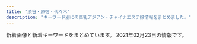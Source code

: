 ```yaml
---
title: "渋谷・原宿・代々木"
description: "キーワード別にの巨乳アジアン・チャイナエステ嬢情報をまとめました。"
---
```


新着画像と新着キーワードをまとめています。
2021年02月23日の情報です。

<DmmAffiliateIns />
<KeywordTable
  shops={
    [
    {
        "url": "http://angel.est.cm/",
        "img_links": [
            "http://angel.est.cm/photos/sites/23/2019/05/2019051010094748.jpg",
            "http://angel.est.cm/img/r4.jpg",
            "http://angel.est.cm/photos/sites/23/2018/10/2018100318475591.jpg",
            "http://angel.est.cm/img/footer.png",
            "http://angel.est.cm/img/r3.jpg",
            "http://angel.est.cm/photos/sites/23/2016/08/staff2.jpg",
            "http://angel.est.cm/photos/sites/23/2019/11/2019110102361631.jpg",
            "http://angel.est.cm/photos/sites/23/2019/05/2019051010094757.jpg",
            "http://angel.est.cm/photos/sites/23/2019/05/2019051010094759.jpg",
            "http://angel.est.cm/photos/sites/23/2019/05/2019051010094797.jpg",
            "http://angel.est.cm/img/r1.jpg",
            "http://angel.est.cm/img/r2.jpg",
            "http://angel.est.cm/img/top.png"
        ],
        "keywords": {
            "E": 4,
            "88": 2,
            "86": 6,
            "D": 8,
            "C": 2,
            "87": 6
        },
        "station": "JR\u6e0b\u8c37\u99c5\u5bae\u76ca\u5742\u53e3",
        "name": "Angel"
    },
    {
        "img_links": [
            "http://www.aixin.co.jp/images/costume/2.png",
            "http://www.aixin.co.jp/images/staff/koko/koko.png",
            "http://www.aixin.co.jp/images/costume/3.png",
            "http://www.aixin.co.jp/images/staff/miya/1.jpg",
            "http://www.aixin.co.jp/images/staff/ran/ran.png",
            "http://www.aixin.co.jp/images/wanted/wanted.png",
            "http://www.aixin.co.jp/images/staff/haruka2/haruka2.png",
            "http://www.aixin.co.jp/images/staff/mika2/mika2.png",
            "http://www.aixin.co.jp/images/costume/1.png",
            "http://www.aixin.co.jp/images/map/google.png",
            "http://www.aixin.co.jp/images/costume/4.png",
            "http://www.aixin.co.jp/images/staff/mirai/mirai.png",
            "http://www.aixin.co.jp/images/price/hirou.jpg",
            "http://www.aixin.co.jp/images/staff/mika2/1.png",
            "http://www.aixin.co.jp/images/staff/miya/miya.jpg",
            "http://www.aixin.co.jp/images/costume/6.png",
            "http://www.aixin.co.jp/images/staff/chiemi/chiemi.jpg",
            "http://www.aixin.co.jp/images/price/tokusen.jpg",
            "http://www.aixin.co.jp/images/staff/chiemi/1.jpg",
            "http://www.aixin.co.jp/images/staff/ruru2/ruru2.jpg",
            "http://www.aixin.co.jp/images/top/top.jpg",
            "http://www.aixin.co.jp/images/staff/akane/akane.png",
            "http://www.aixin.co.jp/images/staff/mika2/2.png",
            "http://www.aixin.co.jp/images/top_pic/top2.jpg",
            "http://www.aixin.co.jp/images/staff/yui2/yui2.png",
            "http://www.aixin.co.jp/images/costume/7.png",
            "http://www.aixin.co.jp/images/staff/yuzu/yuzu.jpg",
            "http://www.aixin.co.jp/images/price/long.jpg",
            "http://www.aixin.co.jp/images/staff/aki/aki.png",
            "http://www.aixin.co.jp/images/staff/ruri2/ruri2.png",
            "http://www.aixin.co.jp/images/staff/ruru2/2.jpg",
            "http://www.aixin.co.jp/images/staff/ayaka/1.jpg",
            "http://www.aixin.co.jp/images/staff/ayaka/ayaka.jpg",
            "http://www.aixin.co.jp/images/staff/yuzu/2.jpg",
            "http://www.aixin.co.jp/images/staff/rara/rara.png",
            "http://www.aixin.co.jp/images/staff/mimi2/mimi2.png",
            "http://www.aixin.co.jp/images/price/aroma.jpg",
            "http://www.aixin.co.jp/images/staff/eri/eri.png",
            "http://www.aixin.co.jp/images/staff/miharu/miharu.png",
            "http://www.aixin.co.jp/images/staff/miki/miki.jpg"
        ],
        "name": "\u30a2\u30a4\u30b7\u30f3",
        "station": "JR\u6e0b\u8c37\u99c5",
        "keywords": {},
        "url": "http://www.aixin.co.jp/"
    },
    {
        "url": "http://kokoronosato.tyo.cm/",
        "img_links": [
            "http://kokoronosato.tyo.cm/images/themes/pink/r3.jpg",
            "http://kokoronosato.tyo.cm/photos/sites/15/2019/07/2019072809465934.jpg",
            "http://kokoronosato.tyo.cm/images/themes/pink/no2.png",
            "http://kokoronosato.tyo.cm/photos/sites/15/2020/08/2020082205444313.jpg",
            "http://kokoronosato.tyo.cm/images/room2.jpg",
            "http://kokoronosato.tyo.cm/images/themes/pink/s_ranking.png",
            "http://kokoronosato.tyo.cm/photos/sites/15/2020/08/2020082205443766.jpg",
            "http://kokoronosato.tyo.cm/photos/sites/15/2019/07/2019072809470568.jpg",
            "http://kokoronosato.tyo.cm/link/e0016.jpg",
            "http://kokoronosato.tyo.cm/images/themes/pink/s_newface.png",
            "http://kokoronosato.tyo.cm/photos/sites/15/2019/07/2019072809450776.jpg",
            "http://kokoronosato.tyo.cm/link/esthelove88-31.jpg",
            "http://kokoronosato.tyo.cm/photos/sites/15/2020/08/2020082205444661.jpg",
            "http://kokoronosato.tyo.cm/images/themes/pink/line.png",
            "http://kokoronosato.tyo.cm/photos/sites/15/2020/08/2020082203135850.jpg",
            "http://kokoronosato.tyo.cm/link/massage-de_88_31.jpg",
            "http://kokoronosato.tyo.cm/images/themes/pink/s_pickup.png",
            "http://kokoronosato.tyo.cm/photos/sites/15/2019/07/2019072809445954.jpg",
            "http://kokoronosato.tyo.cm/images/room1.jpg",
            "http://kokoronosato.tyo.cm/images/themes/pink/mobile.jpg",
            "http://kokoronosato.tyo.cm/photos/sites/15/2020/08/2020082203150030.jpg",
            "http://kokoronosato.tyo.cm/link/walker88.jpg",
            "http://kokoronosato.tyo.cm/images/themes/pink/no1.png",
            "http://menlog.net/link/menlog8831.jpg",
            "http://kokoronosato.tyo.cm/images/themes/pink/s_news.png",
            "http://kokoronosato.tyo.cm/link/88x31b.jpg",
            "http://kokoronosato.tyo.cm/link/8831.jpg",
            "http://kokoronosato.tyo.cm/images/themes/pink/s_link.png",
            "http://kokoronosato.tyo.cm/images/room4.jpg",
            "http://kokoronosato.tyo.cm/images/room3.jpg",
            "http://kokoronosato.tyo.cm/images/themes/pink/s_staff.png"
        ],
        "station": "JR\u6e0b\u8c37\u99c5\u6771\u53e3",
        "keywords": {
            "83": 4,
            "86": 12,
            "87": 8,
            "85": 4,
            "D": 24,
            "C": 19
        },
        "name": "\u68ee\u306e\u9999"
    },
    {
        "keywords": {},
        "img_links": [
            "http://www.e-god.work/images/ais.jpg",
            "http://www.e-god.work/images/info.jpg",
            "http://www.e-god.work/images/2.jpg",
            "http://www.e-god.work/img/koko2.jpg",
            "http://www.e-god.work/images/mobile.jpg",
            "http://www.e-god.work/images/staff_t.jpg",
            "http://www.e-god.work/images/tel.jpg",
            "http://www.e-god.work/img/yuki1.jpg",
            "http://www.e-god.work/img/koko1.jpg",
            "http://www.e-god.work/img/eri1.jpg",
            "http://www.e-god.work/images/1.jpg",
            "http://www.e-god.work/img/zb.jpg",
            "http://www.e-god.work/images/news.jpg",
            "http://www.e-god.work/images/interior_t.jpg",
            "http://www.e-god.work/images/sys2.jpg",
            "http://www.e-god.work/images/sys1.jpg",
            "http://www.e-god.work/images/line.png",
            "http://www.e-god.work/images/4.jpg",
            "http://www.e-god.work/images/int1.jpg",
            "http://www.e-god.work/images/head.jpg",
            "http://www.e-god.work/images/int2.jpg"
        ],
        "url": "http://www.e-god.work/",
        "name": "\u30b9\u30ef\u30f3",
        "station": "JR\u6e0b\u8c37\u99c5\u30cf\u30c1\u516c\u53e3"
    },
    {
        "keywords": {},
        "name": "\u6953",
        "img_links": [
            "http://www.kaede-es.club/images/index-tiba_02.jpg",
            "http://www.kaede-es.club/images/staff/2/momo.jpg",
            "http://www.kaede-es.club/images/20200928173241.png",
            "http://www.kaede-es.club/images/shop/DSC_0087-221x300.jpg",
            "http://www.kaede-es.club/images/staff/2/nana.jpg",
            "http://www.kaede-es.club/images/t-off-ico.jpg",
            "http://www.kaede-es.club/images/index-tiba_13.jpg",
            "http://www.kaede-es.club/images/staff/2/7.jpg",
            "http://www.kaede-es.club/psd/off32.jpg",
            "http://www.kaede-es.club/images/shop/DSC_0086-300x199.jpg",
            "http://www.kaede-es.club/images/staff/miki.jpg",
            "http://www.kaede-es.club/images/staff/neinei2.jpg",
            "http://www.kaede-es.club/psd/off2-1.jpg",
            "http://www.kaede-es.club/images/index-tiba_10.jpg",
            "http://www.kaede-es.club/css/2.jpeg",
            "http://www.kaede-es.club/images/index-tiba_09.jpg",
            "http://www.kaede-es.club/images/nav/nav-staff.jpg",
            "http://www.kaede-es.club/images/index-tiba_04.jpg",
            "http://www.kaede-es.club/images/shop/DSC_0998-199x300.jpg",
            "http://www.kaede-es.club/images/staff/6.jpg",
            "http://www.kaede-es.club/images/staff/2/miki.jpg",
            "http://www.kaede-es.club/images/staff/4/sati.jpg",
            "http://www.kaede-es.club/images/nav/nav-job.jpg",
            "http://www.kaede-es.club/images/nav/nav-sys.jpg",
            "http://www.kaede-es.club/images/staff/4/yuyu2.jpg"
        ],
        "url": "http://www.kaede-es.club/",
        "station": "JR\u4ee3\u3005\u6728\u99c5"
    },
    {
        "station": "JR\u6e0b\u8c37\u99c5\u30cf\u30c1\u516c\u53e3",
        "name": "\u9ec4\u91d1\u6d77\u5cb8",
        "url": "http://www.ogon.work/",
        "keywords": {
            "E": 7,
            "84": 31,
            "83": 14,
            "85": 14,
            "D": 21,
            "86": 14,
            "C": 55,
            "87": 13
        },
        "img_links": [
            "http://www.ogon.work/staff/ayumi1.jpg",
            "http://www.ogon.work/img/icon/new.jpg",
            "http://www.ogon.work/staff/yuki2.jpg",
            "http://www.ogon.work/staff/ayumi3.jpg",
            "http://www.ogon.work/img/bana02.jpg",
            "http://www.ogon.work/staff/ayumi2.jpg",
            "http://www.ogon.work/img/bana03.jpg",
            "http://www.ogon.work/img/s/s_qa.png",
            "http://www.ogon.work/staff/tina1.jpg",
            "http://www.ogon.work/staff/momo1.jpg",
            "http://www.ogon.work/img/contentsbottom.png",
            "http://www.ogon.work/staff/yuki1.jpg",
            "http://www.ogon.work/staff/hana1.jpg",
            "http://www.ogon.work/img/interior.jpg",
            "http://www.ogon.work/staff/sara1.jpg"
        ]
    },
    {
        "name": "\u6ce1\u6ce1\u30d5\u30a7\u30a2\u30ea\u30fc",
        "keywords": {
            "85": 4,
            "D": 4,
            "F": 1,
            "E": 2,
            "88": 5,
            "86": 3,
            "C": 17,
            "87": 5
        },
        "img_links": [
            "http://awaawa-fairy.work/img/sta15.png",
            "http://awaawa-fairy.work/img/st018.png",
            "http://awaawa-fairy.work/sp/img/add.jpg",
            "http://awaawa-fairy.work/sp/img/p-27.png",
            "http://awaawa-fairy.work/img/nos.png",
            "http://awaawa-fairy.work/sp/img/tit.jpg",
            "http://awaawa-fairy.work/sp/img/sta27.png",
            "http://awaawa-fairy.work/img/st28.png",
            "http://awaawa-fairy.work/sp/img/sta15.png",
            "http://awaawa-fairy.work/sp/img/sta22.png",
            "http://awaawa-fairy.work/img/st17.png",
            "http://awaawa-fairy.work/img/st15.png",
            "http://awaawa-fairy.work/sp/img/pic.jpg",
            "http://awaawa-fairy.work/sp/img/line.jpg",
            "http://awaawa-fairy.work/img/st22.png",
            "http://awaawa-fairy.work/sp/img/t-r.jpg",
            "http://awaawa-fairy.work/img/sta29.png",
            "http://awaawa-fairy.work/sp/img/t-s.jpg",
            "http://awaawa-fairy.work/sp/img/t-t.jpg",
            "http://awaawa-fairy.work/img/sta17.png",
            "http://awaawa-fairy.work/sp/img/t-a.jpg",
            "http://awaawa-fairy.work/sp/img/pc.jpg",
            "http://awaawa-fairy.work/img/st26.png",
            "http://awaawa-fairy.work/sp/img/p-29.png",
            "http://awaawa-fairy.work/img/bottom.png",
            "http://awaawa-fairy.work/img/st18.png",
            "http://awaawa-fairy.work/sp/img/p-15.png",
            "http://awaawa-fairy.work/sp/img/sta28.png",
            "http://awaawa-fairy.work/sp/img/time.jpg",
            "http://awaawa-fairy.work/sp/img/botton.jpg",
            "http://awaawa-fairy.work/sp/img/sys.jpg",
            "http://awaawa-fairy.work/img/st29.png",
            "http://awaawa-fairy.work/img/sta18.png",
            "http://awaawa-fairy.work/sp/img/info.jpg",
            "http://awaawa-fairy.work/sp/img/sta29.png",
            "http://awaawa-fairy.work/sp/img/sta17.png",
            "http://awaawa-fairy.work/img/sta22.png",
            "http://awaawa-fairy.work/img/sta28.png",
            "http://awaawa-fairy.work/img/st4.png",
            "http://awaawa-fairy.work/img/sta26.png",
            "http://awaawa-fairy.work/img/head.png",
            "http://awaawa-fairy.work/img/mo.png",
            "http://awaawa-fairy.work/sp/img/tel.jpg",
            "http://awaawa-fairy.work/sp/img/sta18.png",
            "http://awaawa-fairy.work/sp/img/sta26.png",
            "http://awaawa-fairy.work/img/sta27.png",
            "http://awaawa-fairy.work/sp/img/mv.jpg",
            "http://awaawa-fairy.work/img/st27.png",
            "http://awaawa-fairy.work/sp/img/t-o.jpg",
            "http://awaawa-fairy.work/img/st017.png",
            "http://awaawa-fairy.work/sp/img/p-26.png"
        ],
        "station": "JR\u6e0b\u8c37\u99c5\u897f\u53e3",
        "url": "http://awaawa-fairy.work/"
    }
]
}
/>
<DmmAffiliateScript />
